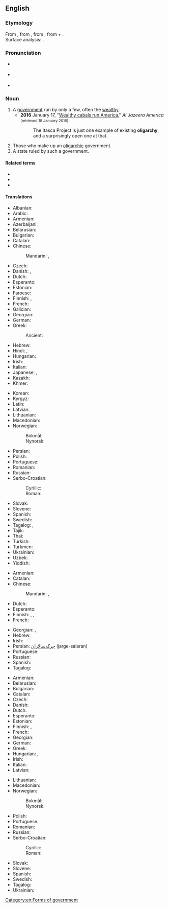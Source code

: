 ==English==

===Etymology===
From {{etyl|fr|en}} {{m|fr|oligarchie}}, from {{etyl|la|en}} {{m|la|oligarchia}}, from {{etyl|grc|en}} {{m|grc|ὀλιγαρχία}}, from {{m|grc|ὀλίγος||few}} + {{m|grc|ἀρχή||rule}}.<br />
Surface analysis: {{confix|en|olig|t1=few|archy|t2=rule”, “command}}.

===Pronunciation===
* {{a|UK}} {{IPA|en|/ˈɒlɪˌɡɑːki/}}
* {{a|US}} {{IPA|en|/ˈɑːlɪˌɡɑɹki/|/ˈoʊlɪˌɡɑɹki/}}
* {{audio|en|en-uk-oligarchy.ogg|Audio (UK)}}

===Noun===
{{wikipedia}}
{{en-noun|~}}

# A [[government]] run by only a few, often the [[wealthy]].
#* '''2016''' January 17, "[http://america.aljazeera.com/opinions/2016/1/wealthy-cabals-run-america.html Wealthy cabals run America]," ''Al Jazeera America'' <small>(retrieved 18 January 2016)</small>:
#*: The Itasca Project is just one example of existing '''oligarchy''', and a surprisingly open one at that.
# Those who make up an [[oligarchic]] government.
# A state ruled by such a government.

====Related terms====
* {{l|en|oligarch}}
* {{l|en|oligarchic}}
* {{l|en|oligarchical}}

====Translations====
{{trans-top|government by only a few}}
* Albanian: {{t+|sq|oligarki|f}}
* Arabic: {{t|ar|أُولِيغَارْكِي|f}}
* Armenian: {{t+|hy|օլիգարխիա}}
* Azerbaijani: {{t|az|oliqarxiya}}
* Belarusian: {{t|be|аліга́рхія|f}}
* Bulgarian: {{t+|bg|олигархия|f}}
* Catalan: {{t|ca|oligarquia|f}}
* Chinese:
*: Mandarin: {{t+|cmn|寡頭政治}}, {{t+|cmn|寡头政治|tr=guǎtóu zhèngzhì}}
* Czech: {{t+|cs|oligarchie|f}}
* Danish: {{t+|da|oligarki|n}}, {{t|da|fåmandsvælde|n|c}}
* Dutch: {{t+|nl|oligarchie|f}}
* Esperanto: {{t|eo|oligarĥio}}
* Estonian: {{t|et|oligarhia}}
* Faroese: {{t|fo|fámannaveldi |n}}
* Finnish: {{t+|fi|harvainvalta}}, {{t+|fi|oligarkia}}
* French: {{t+|fr|oligarchie|f}}
* Galician: {{t+|gl|oligarquía|f}}
* Georgian: {{t|ka|ოლიგარქია}}
* German: {{t+|de|Oligarchie|f}}
* Greek: {{t+|el|ολιγαρχία|f}}
*: Ancient: {{t|grc|ὀλιγαρχία|f}}
* Hebrew: {{t+|he|אוֹלִיגַרְכְיָה|f|tr=oligárkhya}}
* Hindi: {{t|hi|अल्पजनाधिपत्य|m}}, {{t+|hi|ओलिगार्की|f}}
* Hungarian: {{t+|hu|oligarchia}}
* Irish: {{t|ga|olagarcacht|f}}
* Italian: {{t+|it|oligarchia|f}}
* Japanese: {{t|ja|寡頭政治|tr=かとうせいじ, katō seiji}}, {{t|ja|寡頭制|tr=かとうせい, katōsei}}
* Kazakh: {{t|kk|олигархия}}
* Khmer: {{t-check|km|អប្បាធិបតេយ្យ|tr=appa’ tʰippa’tay}}
{{trans-mid}}
* Korean: {{t|ko|과두제(寡頭制)}}
* Kyrgyz: {{t|ky|олигархия}}
* Latin: {{t|la|oligarchia|f}}
* Latvian: {{t|lv|oligarhija|f}}
* Lithuanian: {{t|lt|oligarchija|f}}
* Macedonian: {{t|mk|олигархија|f}}
* Norwegian:
*: Bokmål: {{t|nb|oligarki|n}}
*: Nynorsk: {{t|nn|oligarki|n}}
* Persian: {{t|fa|الیگارشی|tr=oligârši|sc=fa-Arab}}
* Polish: {{t+|pl|oligarchia|f}}
* Portuguese: {{t+|pt|oligarquia|f}}
* Romanian: {{t+|ro|oligarhie|f}}
* Russian: {{t+|ru|олига́рхия|f}}
* Serbo-Croatian:
*: Cyrillic: {{t|sh|олига̀рхија|f}}
*: Roman: {{t+|sh|oligàrhija|f}}
* Slovak: {{t|sk|oligarchia|f}}
* Slovene: {{t+|sl|oligarhija|f}}
* Spanish: {{t+|es|oligarquía|f}}
* Swedish: {{t+|sv|oligarki|n}}
* Tagalog: {{t|tl|untipunuan}}, {{t|tl|oligarkiya}}
* Tajik: {{t|tg|олигархия}}
* Thai: {{t+|th|คณาธิปไตย}}
* Turkish: {{t+|tr|oligarşi}}
* Turkmen: {{t|tk|oligarhiýa}}
* Ukrainian: {{t+|uk|олігархі́я|f}}
* Uzbek: {{t+|uz|oligarxiya}}
* Yiddish: {{t|yi|אָליגאַרכיע|f}}
{{trans-bottom}}

{{trans-top|Those who make up an oligarchic government}}
* Armenian: {{t+|hy|օլիգարխիա}}
* Catalan: {{t|ca|oligarquia|f}}
* Chinese:
*: Mandarin: {{t+|cmn|寡頭}}, {{t+|cmn|寡头|tr=guǎtóu}}
* Dutch: {{t+|nl|oligarchie|f}}
* Esperanto: {{t|eo|oligarĥio}}
* Finnish: {{t|fi|[[oligarkki|oligarkit]]}}, {{t+|fi|oligarkia}}, {{t|fi|valtaeliitti}}
* French: {{t+|fr|oligarchie|f}}
{{trans-mid}}
* Georgian: {{t|ka|ოლიგარქია}}, {{t|ka|ოლიგარქები}}
* Hebrew: {{t+|he|אוֹלִיגַרְכְיָה|f|tr=oligárkhya}}
* Irish: {{t|ga|olagarcacht|f}}
* Persian: [[جرگه‌سالاران]] (jarge-salaran)
* Portuguese: {{t+|pt|oligarquia|f}}
* Russian: {{t+|ru|олига́рхия|f}}
* Spanish: {{t+|es|oligarquía|f}}
* Tagalog: {{t|tl|untipunuan}}
{{trans-bottom}}

{{trans-top|State ruled by such a government}}
* Armenian: {{t+|hy|օլիգարխիա}}
* Belarusian: {{t|be|аліга́рхія|f}}
* Bulgarian: {{t+|bg|олигархия|f}}
* Catalan: {{t|ca|oligarquia|f}}
* Czech: {{t+|cs|oligarchie|f}}
* Danish: {{t+|da|oligarki|n}}
* Dutch: {{t+|nl|oligarchie|f}}
* Esperanto: {{t|eo|oligarĥio}}
* Estonian: {{t|et|oligarhia}}
* Finnish: {{t+|fi|oligarkia}}, {{t+|fi|harvainvalta}}
* French: {{t+|fr|oligarchie|f}}
* Georgian: {{t|ka|ოლიგარქია}}
* German: {{t+|de|Oligarchie|f}}
* Greek: {{t+|el|ολιγαρχία|f}}
* Hungarian: {{t+|hu|oligarchia}}, {{t|hu|kiskirályság}}
* Irish: {{t|ga|olagarcacht|f}}
* Italian: {{t+|it|oligarchia|f}}
* Latvian: {{t|lv|oligarhija|f}}
{{trans-mid}}
* Lithuanian: {{t|lt|oligarchija|f}}
* Macedonian: {{t|mk|олигархија|f}}
* Norwegian:
*: Bokmål: {{t|nb|oligarki|n}}
*: Nynorsk: {{t|nn|oligarki|n}}
* Polish: {{t+|pl|oligarchia|f}}
* Portuguese: {{t+|pt|oligarquia|f}}
* Romanian: {{t+|ro|oligarhie|f}}
* Russian: {{t+|ru|олига́рхия|f}}
* Serbo-Croatian:
*: Cyrillic: {{t|sh|олига̀рхија|f}}
*: Roman: {{t+|sh|oligàrhija|f}}
* Slovak: {{t|sk|oligarchia|f}}
* Slovene: {{t+|sl|oligarhija|f}}
* Spanish: {{t+|es|oligarquía|f}}
* Swedish: {{t+|sv|oligarki|n}}
* Tagalog: {{t|tl|untipunuan}}
* Ukrainian: {{t+|uk|олігархі́я|f}}
{{trans-bottom}}

[[Category:en:Forms of government]]